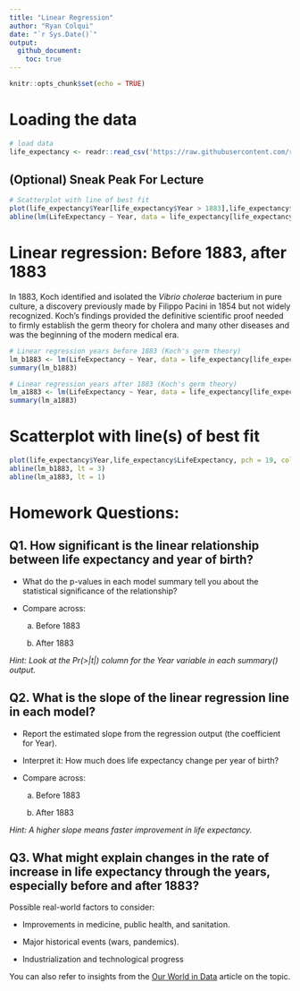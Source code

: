 ```yaml
---
title: "Linear Regression"
author: "Ryan Colqui"
date: "`r Sys.Date()`"
output:
  github_document:
    toc: true
---
```


```r
knitr::opts_chunk$set(echo = TRUE)
```

# Loading the data

```r

# load data
life_expectancy <- readr::read_csv('https://raw.githubusercontent.com/rfordatascience/tidytuesday/main/data/2023/2023-12-05/life_expectancy.csv')
```

## (Optional) Sneak Peak For Lecture

```r
# Scatterplot with line of best fit
plot(life_expectancy$Year[life_expectancy$Year > 1883],life_expectancy$LifeExpectancy[life_expectancy$Year > 1883], pch = 19, col = "grey", xlab = "Year of Birth", ylab = "Life Expectancy")
abline(lm(LifeExpectancy ~ Year, data = life_expectancy[life_expectancy$Year > 1883,]), lt = 1)
```

# Linear regression: Before 1883, after 1883

In 1883, Koch identified and isolated the *Vibrio cholerae* bacterium in pure culture, a discovery previously made by Filippo Pacini in 1854 but not widely recognized. Koch's findings provided the definitive scientific proof needed to firmly establish the germ theory for cholera and many other diseases and was the beginning of the modern medical era.

```r
# Linear regression years before 1883 (Koch's germ theory)
lm_b1883 <- lm(LifeExpectancy ~ Year, data = life_expectancy[life_expectancy$Year < 1883,])
summary(lm_b1883)

# Linear regression years after 1883 (Koch's germ theory)
lm_a1883 <- lm(LifeExpectancy ~ Year, data = life_expectancy[life_expectancy$Year > 1883,])
summary(lm_a1883)
```

# Scatterplot with line(s) of best fit

```r
plot(life_expectancy$Year,life_expectancy$LifeExpectancy, pch = 19, col = "grey", xlab = "Year of Birth", ylab = "Life Expectancy")
abline(lm_b1883, lt = 3)
abline(lm_a1883, lt = 1)
```

# Homework Questions:

## Q1. How significant is the linear relationship between life expectancy and year of birth?

-   What do the p-values in each model summary tell you about the statistical significance of the relationship?

-   Compare across:

    (a) Before 1883

    (b) After 1883

*Hint: Look at the Pr(\>\|t\|) column for the Year variable in each summary() output.*

## Q2. What is the slope of the linear regression line in each model?

-   Report the estimated slope from the regression output (the coefficient for Year).

-   Interpret it: How much does life expectancy change per year of birth?

-   Compare across:

    (a) Before 1883

    (b) After 1883

*Hint: A higher slope means faster improvement in life expectancy.*

## Q3. What might explain changes in the rate of increase in life expectancy through the years, especially before and after 1883?

Possible real-world factors to consider:

-   Improvements in medicine, public health, and sanitation.

-   Major historical events (wars, pandemics).

-   Industrialization and technological progress

You can also refer to insights from the [Our World in Data](https://ourworldindata.org/life-expectancy?insight=life-expectancy-has-surpassed-predictions-again-and-again#key-insights) article on the topic.
